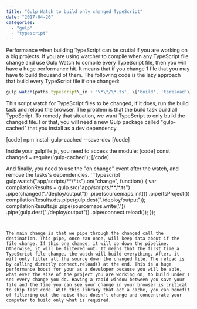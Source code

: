```yaml
---
title: "Gulp Watch to build only changed TypeScript"
date: "2017-04-20"
categories: 
  - "gulp"
  - "typescript"
---
```


Performance when building TypeScript can be crutial if you are working on a big projects. If you are using watcher to compile when any TypeScript file change and use Gulp Watch to compile every TypeScript file, then you will have a huge performance hit. It means that if you change 1 file that you may have to build thousand of them. The following code is the lazy approach that build every TypeScript file if one changed:

```typescript
gulp.watch(paths.typescript\_in + '\*\*/\*.ts', \['build', 'tsreload'\]); 
``` 


This script watch for TypeScript files to be changed, if it does, run the build task and reload the browser. The problem is that the build task build all TypeScript. To remedy that situation, we want TypeScript to only build the changed file. For that, you will need a new Gulp package called "gulp-cached" that you install as a dev dependency.

\[code\] npm install gulp-cached --save-dev \[/code\]

Inside your gulpfile.js, you need to access the module: \[code\] const changed = require('gulp-cached'); \[/code\]

And finally, you need to use the "on change" event after the watch, and remove the tasks's dependencies. ```typescript
gulp.watch("app/scripts/\*\*/\*.ts").on("change", function() { var compilationResults = gulp.src("app/scripts/\*\*/\*.ts") .pipe(changed("./deploy/output")) .pipe(sourcemaps.init()) .pipe(tsProject()) compilationResults.dts.pipe(gulp.dest("./deploy/output")); compilationResults.js .pipe(sourcemaps.write('.')) .pipe(gulp.dest("./deploy/output")) .pipe(connect.reload()); }); 
``` 


The main change is that we pipe through the changed call the destination. This pipe, once ran once, will keep data about if the file change. If this one change, it will go down the pipeline. Otherwise, it will be filtered out. It means that the first time a TypeScript file change, the watch will build everything. After, it will only filter all the source down the changed file. The reload is by calling directly connect.reload() at the end. This is a huge performance boost for your as a developer because you will be able, what ever the size of the project you are working on, to build under 1 sec every change you do. Having a rapid window between you save your file and the time you can see your change in your browser is critical to ship fast code. With this library that act a cache, you can benefit of filtering out the noise that doesn't change and concentrate your computer to build only what is required.
